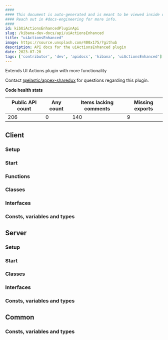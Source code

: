 ```yaml
---
####
#### This document is auto-generated and is meant to be viewed inside our experimental, new docs system.
#### Reach out in #docs-engineering for more info.
####
id: kibUiActionsEnhancedPluginApi
slug: /kibana-dev-docs/api/uiActionsEnhanced
title: "uiActionsEnhanced"
image: https://source.unsplash.com/400x175/?github
description: API docs for the uiActionsEnhanced plugin
date: 2023-07-20
tags: ['contributor', 'dev', 'apidocs', 'kibana', 'uiActionsEnhanced']
---
```


Extends UI Actions plugin with more functionality

Contact [@elastic/appex-sharedux](https://github.com/orgs/elastic/teams/appex-sharedux) for questions regarding this plugin.

**Code health stats**

| Public API count  | Any count | Items lacking comments | Missing exports |
|-------------------|-----------|------------------------|-----------------|
| 206 | 0 | 140 | 9 |

## Client

### Setup
<DocDefinitionList data={[uiActionsEnhancedObj.client.setup]}/>

### Start
<DocDefinitionList data={[uiActionsEnhancedObj.client.start]}/>

### Functions
<DocDefinitionList data={uiActionsEnhancedObj.client.functions}/>

### Classes
<DocDefinitionList data={uiActionsEnhancedObj.client.classes}/>

### Interfaces
<DocDefinitionList data={uiActionsEnhancedObj.client.interfaces}/>

### Consts, variables and types
<DocDefinitionList data={uiActionsEnhancedObj.client.misc}/>

## Server

### Setup
<DocDefinitionList data={[uiActionsEnhancedObj.server.setup]}/>

### Start
<DocDefinitionList data={[uiActionsEnhancedObj.server.start]}/>

### Classes
<DocDefinitionList data={uiActionsEnhancedObj.server.classes}/>

### Interfaces
<DocDefinitionList data={uiActionsEnhancedObj.server.interfaces}/>

### Consts, variables and types
<DocDefinitionList data={uiActionsEnhancedObj.server.misc}/>

## Common

### Consts, variables and types
<DocDefinitionList data={uiActionsEnhancedObj.common.misc}/>

